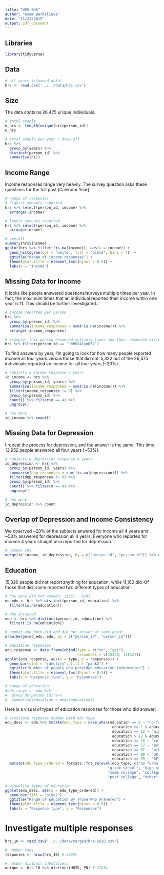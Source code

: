 ```yaml
---
title: "HRS EDA"
author: "Asem Berkalieva"
date: "11/21/2019"
output: pdf_document
---
```


## Libraries
```r
library(tidyverse)
```

## Data
```r
# all years (cleaned data)
hrs <- read.csv('../../data/hrs.csv')
```

## Size
The data contains 26,475 unique individuals. 
```r
# total people
n_hrs <- length(unique(hrs$person_id))
n_hrs

# total people per year / drop-off
hrs %>% 
  group_by(years) %>%
  distinct(person_id) %>%
  summarise(n())
```

## Income Range

Income responses range very heavily. The survey question asks these questions for the full past [Calendar Year].
```r
# range of responses
# highest amounts reported
hrs %>% select(person_id, income) %>%
  arrange(-income)

# lowest amounts reported
hrs %>% select(person_id, income) %>%
  arrange(income)

# overall
summary(hrs$income)
ggplot(hrs %>% filter(!is.na(income)), aes(x = income)) + 
  geom_histogram(col = "white", fill = "pink2", bins = 7)  + 
  ggtitle("Range of income responses") + 
  theme(plot.title = element_text(hjust = 0.5)) +
  labs(x = "Income") 
```

## Missing Data for Income

It looks like people answered questions/surveys multiple times per year. In fact, the maximum times that an individual reported their income within one year is 11. This should be further investigated...
```r
# income reported per person 
hrs %>% 
  group_by(person_id) %>% 
  summarise(income_responses = sum(!is.na(income))) %>%
  arrange(-income_responses)

# example: this person answered multiple times and their answered differed
hrs %>% filter(person_id == 'h090841pn032')
```

To find answers by year, I'm going to look for how many people reported income all four years versus those that did not. 5,322 out of the 26,475 individuals reported an income for all four years (~20%).
```r
# subjects w income response 4 years
id_income <- hrs %>% 
  group_by(person_id, years) %>% 
  summarise(income_responses = sum(!is.na(income))) %>%
  filter(income_responses != 0) %>% 
  group_by(person_id) %>%
  count() %>% filter(n == 4) %>% 
  ungroup() 

# how many
id_income %>% count()
```

## Missing Data for Depression

I repeat the process for depression, and the answer is the same. This time, 13,952 people answered all four years (~53%).
```r
# subjects w depression response 4 years
id_depression <- hrs %>% 
  group_by(person_id, years) %>% 
  summarise(dep_responses = sum(!is.na(depression))) %>%
  filter(dep_responses != 0) %>% 
  group_by(person_id) %>%
  count() %>% filter(n == 4) %>% 
  ungroup()

# how many
id_depression %>% count
```

## Overlap of Depression and Income Consistency

We observed ~20% of the subjects anwered for income all 4 years and ~53% answered for depression all 4 years. Everyone who reported for income 4 years straight also reported for depression.

```r
# common IDs
merge(id_income, id_depression, by = c("person_id", "person_id")) %>% count()
```

## Education

15,320 people did not report anything for education, while 11,162 did. Of those that did, some reported two different types of education. 
```r
# how many did not answer: 21561 - 6241
no_edu <- hrs %>% distinct(person_id, education) %>%
  filter(is.na(education))

# who answered
edu <- hrs %>% distinct(person_id, education) %>%
  filter(!is.na(education)) 

# number who both did and did not answer at some point
nrow(merge(no_edu, edu, by = c("person_id", "person_id")))

# education responses
edu_response <- data.frame(cbind(type = c("no", "yes"), 
                                 responses = c(15320, 11162)))
ggplot(edu_response, aes(x = type, y = responses)) + 
  geom_bar(stat = "identity", fill = "pink2") + 
  ggtitle("Number of people who provided education information") + 
  theme(plot.title = element_text(hjust = 0.5)) +
  labs(x = "Response type", y = "Responses") 

# range of education
#edu_range <- edu %>% 
#  group_by(person_id) %>% 
#  summarise(education = mean(education))
```

Here is a visual of types of education responses for those who did answer:
```r
# associate response number with edu type
edu_desc <- edu %>% mutate(edu_type = case_when(education == 0 ~ "no formal ed",
                                                 education >= 1 & education <= 11 ~ "grade school",
                                                 education == 12 ~ "high school",
                                                 education > 12 & education < 16 ~ "some college",
                                                 education == 16 ~ "college grad",
                                                 education == 17 ~ "post college",
                                                 education == 97 ~ "other",
                                                 education == 98 ~ "DK/NA",
                                                 education == 99 ~ "RF")) %>%
  mutate(edu_type_ordered = forcats::fct_relevel(edu_type, c("no formal ed",
                                               "grade school", "high school",
                                               "some college", "college grad", 
                                               "post college", "other", "DK/NA", "DF")))

# visualize types of education
ggplot(edu_desc, aes(x = edu_type_ordered)) + 
  geom_bar(fill = "pink2") + 
  ggtitle("Range of Education By Those Who Answered") + 
  theme(plot.title = element_text(hjust = 0.5)) +
  labs(x = "Response type", y = "Responses") 
```

# Investigate multiple responses

```r
hrs_10 <- read.csv('../../data/merged/hrs-2010.csv')

# number rows
responses <- nrow(hrs_10) # 23037

# number distinct identifiers
unique <- hrs_10 %>% distinct(HHID, PN) # 22034
```

